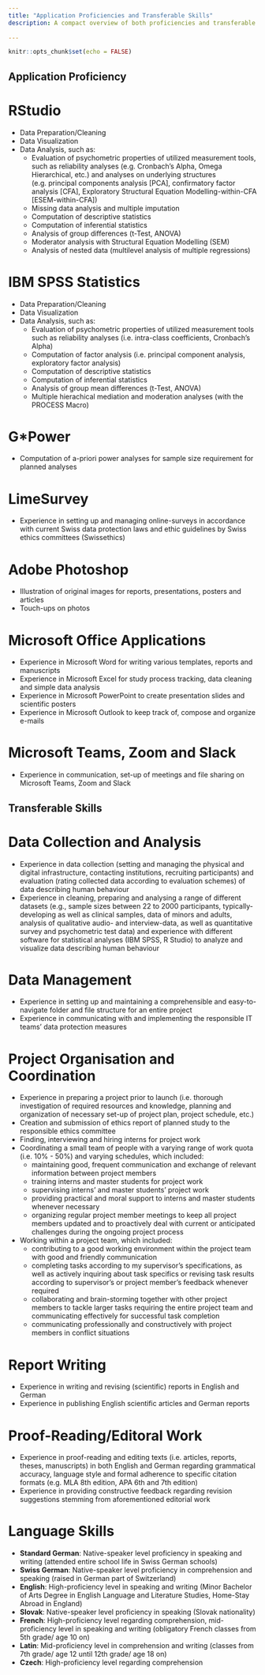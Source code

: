 ```yaml
---
title: "Application Proficiencies and Transferable Skills"
description: A compact overview of both proficiencies and transferable skills in the use of specific applications that I have demonstrated in past or current employment/volunteer work. 
  
---
```


```r
knitr::opts_chunk$set(echo = FALSE)
```

Application Proficiency
---

# RStudio

- Data Preparation/Cleaning
- Data Visualization
- Data Analysis, such as:
  - Evaluation of psychometric properties of utilized measurement tools, such as reliability analyses (e.g. Cronbach's Alpha, Omega Hierarchical, etc.) and analyses on underlying structures (e.g. principal components analysis [PCA], confirmatory factor analysis [CFA], Exploratory Structural Equation Modelling-within-CFA [ESEM-within-CFA])
  - Missing data analysis and multiple imputation
  - Computation of descriptive statistics
  - Computation of inferential statistics
  - Analysis of group differences (t-Test, ANOVA)
  - Moderator analysis with Structural Equation Modelling (SEM)
  - Analysis of nested data (multilevel analysis of multiple regressions)

# IBM SPSS Statistics

- Data Preparation/Cleaning
- Data Visualization
- Data Analysis, such as:
  - Evaluation of psychometric properties of utilized measurement tools such as reliability analyses (i.e. intra-class coefficients, Cronbach's Alpha)
  - Computation of factor analysis (i.e. principal component analysis, exploratory factor analysis)
  - Computation of descriptive statistics
  - Computation of inferential statistics 
  - Analysis of group mean differences (t-Test, ANOVA)
  - Multiple hierachical mediation and moderation analyses (with the PROCESS Macro)

# G*Power

- Computation of a-priori power analyses for sample size requirement for planned analyses 

# LimeSurvey

- Experience in setting up and managing online-surveys in accordance with current Swiss 
data protection laws and ethic guidelines by Swiss ethics committees (Swissethics) 

# Adobe Photoshop

- Illustration of original images for reports, presentations, posters and articles
- Touch-ups on photos

# Microsoft Office Applications

- Experience in Microsoft Word for writing various templates, reports and manuscripts
- Experience in Microsoft Excel for study process tracking, data cleaning and simple data analysis
- Experience in Microsoft PowerPoint to create presentation slides and scientific posters
- Experience in Microsoft Outlook to keep track of, compose and organize e-mails

# Microsoft Teams, Zoom and Slack

- Experience in communication, set-up of meetings and file sharing on Microsoft Teams, Zoom and Slack


Transferable Skills
---

# Data Collection and Analysis

- Experience in data collection (setting and managing the physical and digital infrastructure, contacting institutions, recruiting participants) and evaluation (rating collected data according to evaluation schemes) of data describing human behaviour 
- Experience in cleaning, preparing and analysing a range of different datasets (e.g., sample sizes between 22 to 2000 participants, typically-developing as well as clinical samples, data of minors and adults, analysis of qualitative audio- and interview-data, as well as quantitative survey and psychometric test data) and experience with different software for statistical analyses (IBM SPSS, R Studio) to analyze and visualize data describing human behaviour 

# Data Management

- Experience in setting up and maintaining a comprehensible and easy-to-navigate folder and file structure for an entire project
- Experience in communicating with and implementing the responsible IT teams' data protection measures

# Project Organisation and Coordination

- Experience in preparing a project prior to launch (i.e. thorough investigation of required resources and knowledge, planning and organization of necessary set-up of project plan, project schedule, etc.)
- Creation and submission of ethics report of planned study to the responsible ethics committee
- Finding, interviewing and hiring interns for project work
- Coordinating a small team of people with a varying range of work quota (i.e. 10% - 50%) and varying schedules, which included:
    - maintaining good, frequent communication and exchange of relevant information between project members
    - training interns and master students for project work
    - supervising interns' and master students' project work
    - providing practical and moral support to interns and master students whenever necessary 
    - organizing regular project member meetings to keep all project members updated and to proactively deal with current or anticipated challenges during the ongoing project process 
    
- Working within a project team, which included:
  - contributing to a good working environment within the project team with good and friendly communication
  - completing tasks according to my supervisor's specifications, as well as
  actively inquiring about task specifics or revising task results according to supervisor's or project member's feedback whenever required
  - collaborating and brain-storming together with other project members to tackle larger tasks requiring the entire project team and communicating effectively for successful task completion
  - communicating professionally and constructively with project members in conflict situations

# Report Writing

- Experience in writing and revising (scientific) reports in English and German
- Experience in publishing English scientific articles and German reports


# Proof-Reading/Editoral Work

- Experience in proof-reading and editing texts (i.e. articles, reports, theses, manuscripts) in both English and German regarding grammatical accuracy, language style and formal
adherence to specific citation formats (e.g. MLA 8th edition, APA 6th and 7th edition)
- Experience in providing constructive feedback regarding revision suggestions stemming from aforementioned editorial work

# Language Skills

- **Standard German**: Native-speaker level proficiency in speaking and writing (attended
entire school life in Swiss German schools)
- **Swiss German**: Native-speaker level proficiency in comprehension and speaking (raised in German part of Switzerland)
- **English**: High-proficiency level in speaking and writing (Minor Bachelor of Arts Degree in English Language and Literature Studies, Home-Stay Abroad in England)
- **Slovak**: Native-speaker level proficiency in speaking (Slovak nationality)
- **French**: High-proficiency level regarding comprehension, mid-proficiency level in speaking and writing (obligatory French classes from 5th grade/ age 10 on)
- **Latin**: Mid-proficiency level in comprehension and writing (classes from 7th grade/ age 12 until 12th grade/ age 18 on)
- **Czech**: High-proficiency level regarding comprehension
